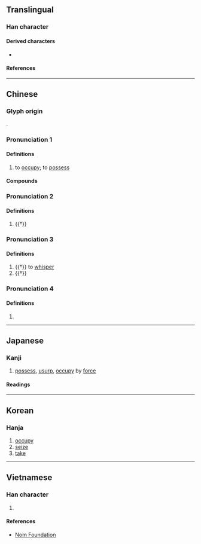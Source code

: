 {{also|占|估}}
{{character info}}
==Translingual==

===Han character===
{{Han char|rn=9|rad=人|as=05|sn=7|four=21260|canj=OYR|ids=⿰亻占}}

====Derived characters====
*{{l|mul|𩃅}}

====References====
{{Han ref|kx=0098.140|dkj=00510|dj=0208.040|hdz=10131.090|uh=4F54}}

----

==Chinese==
{{zh-forms|s=占|t2=占}}

===Glyph origin===
{{Han etym}}
{{Han compound|人|alt1=亻|占|ls=psc|c1=s|c2=p}}.

===Pronunciation 1===
{{zh-pron
|m=zhàn
|c=zim3
|h=pfs=cham/chiam
|mn=chiàm
|mn-t=ziam3
|mc=n
|oc=1;n
|ma=y
|cat=v
}}

====Definitions====
{{zh-hanzi}}

# to [[occupy]]; to [[possess]]

====Compounds====
{{zh-der|佔據|佔領|佔領者|佔滿|佔便宜|佔上風|佔為己有|佔下風|佔先|佔線|佔用|佔優|佔優勢|佔有|佔有率|佔主導地位|佔高枝兒|佔畢|佔頭籌|鳩佔鵲巢|隱佔|霸佔}}

===Pronunciation 2===
{{zh-pron
|m=chān,zhān
|m_note=chān - PRC standard; zhān - Taiwan standard
|cat=v
}}

====Definitions====
{{zh-hanzi}}

# {{†}} {{zh-alt-form|覘|to [[peep]]; to [[look]]}}

===Pronunciation 3===
{{zh-pron
|m=chān
|cat=v,a
}}

====Definitions====
{{zh-hanzi}}

# {{†}} to [[whisper]]
# {{†}} {{zh-alt-form|襜}}

===Pronunciation 4===
{{zh-pron
|m=diān
|mc=1
|oc=2
|cat=a
}}

====Definitions====
{{zh-hanzi}}

# {{zh-only|佔侸}}

----

==Japanese==

===Kanji===
{{ja-kanji|grade=|rs=人05}}

# [[possess]], [[usurp]], [[occupy]] by [[force]]

====Readings====
{{ja-readings
|goon=ちん
|kanon=せん
|kun=み-る, うかが-う, しめ-る
}}

----

==Korean==

===Hanja===
{{ko-hanja|점}}

# [[occupy]]
# [[seize]]
# [[take]]

----

==Vietnamese==

===Han character===
{{vi-readings|reading=[[chiêm]], [[chiếm]]|rs=人05}}

# {{rfdef|vi|sort=人05}}

====References====
* [http://nomfoundation.org/common/nom_details.php?codepoint=4f54 Nom Foundation]
